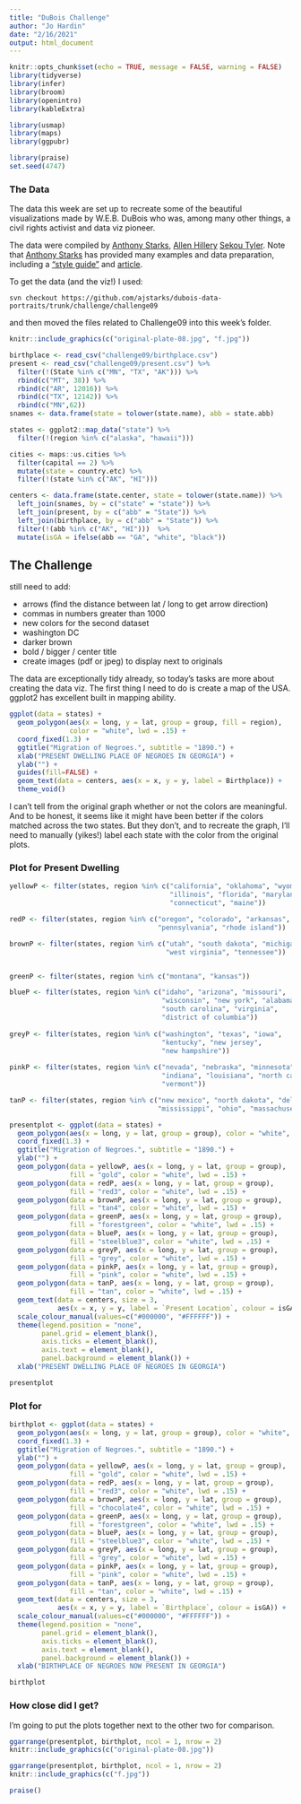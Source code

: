 ```yaml
---
title: "DuBois Challenge"
author: "Jo Hardin"
date: "2/16/2021"
output: html_document
---
```

```r
knitr::opts_chunk$set(echo = TRUE, message = FALSE, warning = FALSE)
library(tidyverse)
library(infer)
library(broom)
library(openintro)
library(kableExtra)

library(usmap)
library(maps)
library(ggpubr)

library(praise)
set.seed(4747)
```

### The Data

The data this week are set up to recreate some of the beautiful visualizations made by W.E.B. DuBois who was, among many other things, a civil rights activist and data viz pioneer.

The data were compiled by [Anthony Starks](https://twitter.com/ajstarks), [Allen Hillery](https://twitter.com/AlDatavizguy/status/1358454676497313792?s=20) [Sekou Tyler](https://twitter.com/sqlsekou/status/1360281040657522689?s=20). 
Note that [Anthony Starks](https://twitter.com/AlDatavizguy/status/1358454677445218304?s=20) has provided many examples and data preparation, including a ["style guide"](https://github.com/ajstarks/dubois-data-portraits/blob/master/dubois-style.pdf) and [article](https://medium.com/nightingale/recreating-w-e-b-du-boiss-data-portraits-87dd36096f34).

To get the data (and the viz!) I used: 

`svn checkout https://github.com/ajstarks/dubois-data-portraits/trunk/challenge/challenge09`

and then moved the files related to Challenge09 into this week's folder.

```r
knitr::include_graphics(c("original-plate-08.jpg", "f.jpg"))
```

```r
birthplace <- read_csv("challenge09/birthplace.csv")
present <- read_csv("challenge09/present.csv") %>%
  filter(!(State %in% c("MN", "TX", "AK"))) %>%
  rbind(c("MT", 38)) %>%
  rbind(c("AR", 12016)) %>%
  rbind(c("TX", 12142)) %>%
  rbind(c("MN",62))
snames <- data.frame(state = tolower(state.name), abb = state.abb)

states <- ggplot2::map_data("state") %>%
  filter(!(region %in% c("alaska", "hawaii")))

cities <- maps::us.cities %>%
  filter(capital == 2) %>%
  mutate(state = country.etc) %>%
  filter(!(state %in% c("AK", "HI"))) 

centers <- data.frame(state.center, state = tolower(state.name)) %>%
  left_join(snames, by = c("state" = "state")) %>%
  left_join(present, by = c("abb" = "State")) %>%
  left_join(birthplace, by = c("abb" = "State")) %>%
  filter(!(abb %in% c("AK", "HI")))  %>%
  mutate(isGA = ifelse(abb == "GA", "white", "black"))
```



## The Challenge

still need to add:

* arrows (find the distance between lat / long to get arrow direction) 
* commas in numbers greater than 1000 
* new colors for the second dataset 
* washington DC 
* darker brown 
* bold / bigger / center title 
* create images (pdf or jpeg) to display next to originals


The data are exceptionally tidy already, so today's tasks are more about creating the data viz.  The first thing I need to do is create a map of the USA.  ggplot2 has excellent built in mapping ability.


```r
ggplot(data = states) + 
  geom_polygon(aes(x = long, y = lat, group = group, fill = region), 
               color = "white", lwd = .15) + 
  coord_fixed(1.3) +
  ggtitle("Migration of Negroes.", subtitle = "1890.") +
  xlab("PRESENT DWELLING PLACE OF NEGROES IN GEORGIA") + 
  ylab("") + 
  guides(fill=FALSE) +
  geom_text(data = centers, aes(x = x, y = y, label = Birthplace)) + 
  theme_void()
```




I can't tell from the original graph whether or not the colors are meaningful.  And to be honest, it seems like it might have been better if the colors matched across the two states.  But they don't, and to recreate the graph, I'll need to manually (yikes!) label each state with the color from the original plots.

### Plot for Present Dwelling


```r
yellowP <- filter(states, region %in% c("california", "oklahoma", "wyoming",
                                        "illinois", "florida", "maryland", 
                                        "connecticut", "maine"))

redP <- filter(states, region %in% c("oregon", "colorado", "arkansas",
                                     "pennsylvania", "rhode island"))

brownP <- filter(states, region %in% c("utah", "south dakota", "michigan",
                                       "west virginia", "tennessee"))


greenP <- filter(states, region %in% c("montana", "kansas"))

blueP <- filter(states, region %in% c("idaho", "arizona", "missouri", 
                                      "wisconsin", "new york", "alabama",
                                      "south carolina", "virginia",
                                      "district of columbia"))
                 
greyP <- filter(states, region %in% c("washington", "texas", "iowa",
                                      "kentucky", "new jersey", 
                                      "new hampshire"))                 
                 
pinkP <- filter(states, region %in% c("nevada", "nebraska", "minnesota",
                                      "indiana", "louisiana", "north carolina",
                                      "vermont"))

tanP <- filter(states, region %in% c("new mexico", "north dakota", "deleware",
                                     "mississippi", "ohio", "massachusetts"))
```



```r
presentplot <- ggplot(data = states) + 
  geom_polygon(aes(x = long, y = lat, group = group), color = "white", lwd = .15) + 
  coord_fixed(1.3) +
  ggtitle("Migration of Negroes.", subtitle = "1890.") +
  ylab("") + 
  geom_polygon(data = yellowP, aes(x = long, y = lat, group = group), 
               fill = "gold", color = "white", lwd = .15) +
  geom_polygon(data = redP, aes(x = long, y = lat, group = group), 
               fill = "red3", color = "white", lwd = .15) +
  geom_polygon(data = brownP, aes(x = long, y = lat, group = group), 
               fill = "tan4", color = "white", lwd = .15) +
  geom_polygon(data = greenP, aes(x = long, y = lat, group = group), 
               fill = "forestgreen", color = "white", lwd = .15) +
  geom_polygon(data = blueP, aes(x = long, y = lat, group = group), 
               fill = "steelblue3", color = "white", lwd = .15) +
  geom_polygon(data = greyP, aes(x = long, y = lat, group = group), 
               fill = "grey", color = "white", lwd = .15) +
  geom_polygon(data = pinkP, aes(x = long, y = lat, group = group), 
               fill = "pink", color = "white", lwd = .15) +
  geom_polygon(data = tanP, aes(x = long, y = lat, group = group), 
               fill = "tan", color = "white", lwd = .15) +
  geom_text(data = centers, size = 3,
            aes(x = x, y = y, label = `Present Location`, colour = isGA)) + 
  scale_colour_manual(values=c("#000000", "#FFFFFF")) +
  theme(legend.position = "none",
        panel.grid = element_blank(),
        axis.ticks = element_blank(),
        axis.text = element_blank(),
        panel.background = element_blank()) +
  xlab("PRESENT DWELLING PLACE OF NEGROES IN GEORGIA")  

presentplot
```


### Plot for 

```r
birthplot <- ggplot(data = states) + 
  geom_polygon(aes(x = long, y = lat, group = group), color = "white", lwd = .15) + 
  coord_fixed(1.3) +
  ggtitle("Migration of Negroes.", subtitle = "1890.") +
  ylab("") + 
  geom_polygon(data = yellowP, aes(x = long, y = lat, group = group), 
               fill = "gold", color = "white", lwd = .15) +
  geom_polygon(data = redP, aes(x = long, y = lat, group = group), 
               fill = "red3", color = "white", lwd = .15) +
  geom_polygon(data = brownP, aes(x = long, y = lat, group = group), 
               fill = "chocolate4", color = "white", lwd = .15) +
  geom_polygon(data = greenP, aes(x = long, y = lat, group = group), 
               fill = "forestgreen", color = "white", lwd = .15) +
  geom_polygon(data = blueP, aes(x = long, y = lat, group = group), 
               fill = "steelblue3", color = "white", lwd = .15) +
  geom_polygon(data = greyP, aes(x = long, y = lat, group = group), 
               fill = "grey", color = "white", lwd = .15) +
  geom_polygon(data = pinkP, aes(x = long, y = lat, group = group), 
               fill = "pink", color = "white", lwd = .15) +
  geom_polygon(data = tanP, aes(x = long, y = lat, group = group), 
               fill = "tan", color = "white", lwd = .15) +
  geom_text(data = centers, size = 3,
            aes(x = x, y = y, label = `Birthplace`, colour = isGA)) + 
  scale_colour_manual(values=c("#000000", "#FFFFFF")) +
  theme(legend.position = "none",
        panel.grid = element_blank(),
        axis.ticks = element_blank(),
        axis.text = element_blank(),
        panel.background = element_blank()) +
  xlab("BIRTHPLACE OF NEGROES NOW PRESENT IN GEORGIA")  

birthplot
```


###  How close did I get?

I'm going to put the plots together next to the other two for comparison.

```r
ggarrange(presentplot, birthplot, ncol = 1, nrow = 2)
knitr::include_graphics(c("original-plate-08.jpg"))
```

```r
ggarrange(presentplot, birthplot, ncol = 1, nrow = 2)
knitr::include_graphics(c("f.jpg"))
```

```r
praise()
```
